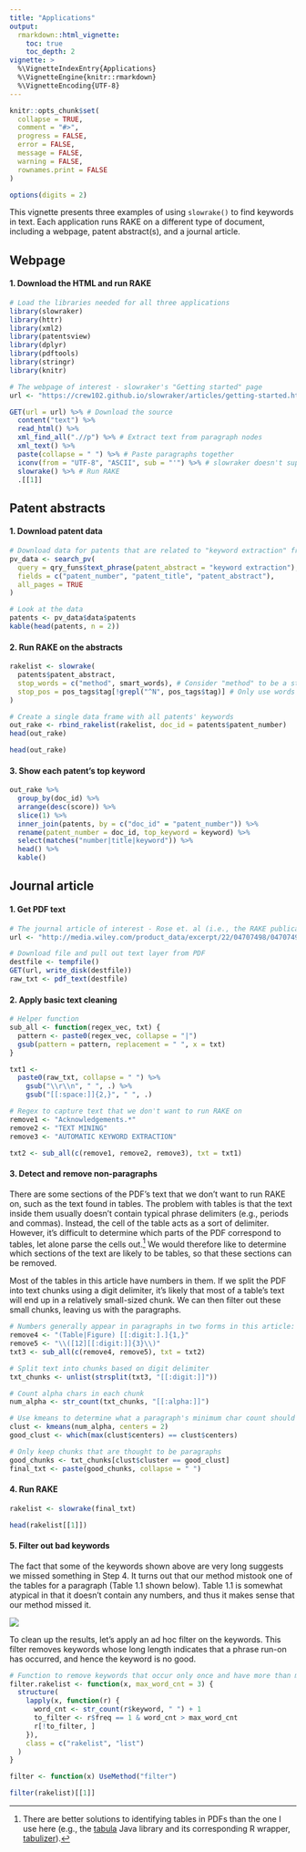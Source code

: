```yaml
---
title: "Applications"
output:
  rmarkdown::html_vignette:
    toc: true
    toc_depth: 2
vignette: >
  %\VignetteIndexEntry{Applications}
  %\VignetteEngine{knitr::rmarkdown}
  %\VignetteEncoding{UTF-8}
---
```


```r
knitr::opts_chunk$set(
  collapse = TRUE,
  comment = "#>",
  progress = FALSE,
  error = FALSE, 
  message = FALSE,
  warning = FALSE,
  rownames.print = FALSE
)

options(digits = 2)
```

This vignette presents three examples of using `slowrake()` to find keywords in text. Each application runs RAKE on a different type of document, including a webpage, patent abstract(s), and a journal article. 

## Webpage

#### 1. Download the HTML and run RAKE

```r
# Load the libraries needed for all three applications
library(slowraker)
library(httr)
library(xml2)
library(patentsview)
library(dplyr)
library(pdftools)
library(stringr)
library(knitr)

# The webpage of interest - slowraker's "Getting started" page
url <- "https://crew102.github.io/slowraker/articles/getting-started.html"

GET(url = url) %>% # Download the source
  content("text") %>% 
  read_html() %>% 
  xml_find_all(".//p") %>% # Extract text from paragraph nodes
  xml_text() %>% 
  paste(collapse = " ") %>% # Paste paragraphs together
  iconv(from = "UTF-8", "ASCII", sub = "'") %>% # slowraker doesn't support non-ASCII phrase delimiters yet (e.g., "“dog leash”")
  slowrake() %>% # Run RAKE
  .[[1]]
```

## Patent abstracts  

#### 1. Download patent data

```r
# Download data for patents that are related to "keyword extraction" from the PatentsView API.
pv_data <- search_pv(
  query = qry_funs$text_phrase(patent_abstract = "keyword extraction"),
  fields = c("patent_number", "patent_title", "patent_abstract"),
  all_pages = TRUE
)

# Look at the data
patents <- pv_data$data$patents
kable(head(patents, n = 2))
```

#### 2. Run RAKE on the abstracts

```r
rakelist <- slowrake(
  patents$patent_abstract,
  stop_words = c("method", smart_words), # Consider "method" to be a stop word
  stop_pos = pos_tags$tag[!grepl("^N", pos_tags$tag)] # Only use words that are nouns
)

# Create a single data frame with all patents' keywords
out_rake <- rbind_rakelist(rakelist, doc_id = patents$patent_number)
head(out_rake)
```

```r
head(out_rake)
```

#### 3. Show each patent's top keyword

```r
out_rake %>% 
  group_by(doc_id) %>% 
  arrange(desc(score)) %>%
  slice(1) %>% 
  inner_join(patents, by = c("doc_id" = "patent_number")) %>% 
  rename(patent_number = doc_id, top_keyword = keyword) %>% 
  select(matches("number|title|keyword")) %>%
  head() %>%
  kable()
```

## Journal article

#### 1. Get PDF text

```r
# The journal article of interest - Rose et. al (i.e., the RAKE publication)
url <- "http://media.wiley.com/product_data/excerpt/22/04707498/0470749822.pdf"

# Download file and pull out text layer from PDF
destfile <- tempfile()
GET(url, write_disk(destfile))
raw_txt <- pdf_text(destfile)
```

#### 2. Apply basic text cleaning 

```r
# Helper function
sub_all <- function(regex_vec, txt) {
  pattern <- paste0(regex_vec, collapse = "|")
  gsub(pattern = pattern, replacement = " ", x = txt)
}

txt1 <- 
  paste0(raw_txt, collapse = " ") %>% 
    gsub("\\r\\n", " ", .) %>% 
    gsub("[[:space:]]{2,}", " ", .)

# Regex to capture text that we don't want to run RAKE on
remove1 <- "Acknowledgements.*"
remove2 <- "TEXT MINING"
remove3 <- "AUTOMATIC KEYWORD EXTRACTION"

txt2 <- sub_all(c(remove1, remove2, remove3), txt = txt1)
```

#### 3. Detect and remove non-paragraphs

There are some sections of the PDF's text that we don't want to run RAKE on, such as the text found in tables. The problem with tables is that the text inside them usually doesn't contain typical phrase delimiters (e.g., periods and commas). Instead, the cell of the table acts as a sort of delimiter. However, it's difficult to determine which parts of the PDF correspond to tables, let alone parse the cells out.[^1] We would therefore like to determine which sections of the text are likely to be tables, so that these sections can be removed. 

Most of the tables in this article have numbers in them. If we split the PDF into text chunks using a digit delimiter, it's likely that most of a table's text will end up in a relatively small-sized chunk. We can then filter out these small chunks, leaving us with the paragraphs. 

```r
# Numbers generally appear in paragraphs in two forms in this article: 1) When the authors refer to results in a specific table/figure (e.g., "the sample abstract shown in Figure 1.1"), and 2) When the authors reference another article (e.g., "Andrade and Valencia (1998) base their approach"). Remove these instances so that paragraphs don't get split apart.
remove4 <- "(Table|Figure) [[:digit:].]{1,}"
remove5 <- "\\([12][[:digit:]]{3}\\)"
txt3 <- sub_all(c(remove4, remove5), txt = txt2)

# Split text into chunks based on digit delimiter
txt_chunks <- unlist(strsplit(txt3, "[[:digit:]]"))

# Count alpha chars in each chunk
num_alpha <- str_count(txt_chunks, "[[:alpha:]]")

# Use kmeans to determine what a paragraph's minimum char count should be
clust <- kmeans(num_alpha, centers = 2)
good_clust <- which(max(clust$centers) == clust$centers)

# Only keep chunks that are thought to be paragraphs
good_chunks <- txt_chunks[clust$cluster == good_clust]
final_txt <- paste(good_chunks, collapse = " ")
```

#### 4. Run RAKE

```r
rakelist <- slowrake(final_txt)

head(rakelist[[1]])
```

#### 5. Filter out bad keywords

The fact that some of the keywords shown above are very long suggests we missed something in Step 4. It turns out that our method mistook one of the tables for a paragraph (Table 1.1 shown below). Table 1.1 is somewhat atypical in that it doesn't contain any numbers, and thus it makes sense that our method missed it. 

![](table-1-1.png)

To clean up the results, let's apply an ad hoc filter on the keywords. This filter removes keywords whose long length indicates that a phrase run-on has occurred, and hence the keyword is no good.

```r
# Function to remove keywords that occur only once and have more than max_word_cnt constituent words
filter.rakelist <- function(x, max_word_cnt = 3) {
  structure(
    lapply(x, function(r) {
      word_cnt <- str_count(r$keyword, " ") + 1
      to_filter <- r$freq == 1 & word_cnt > max_word_cnt
      r[!to_filter, ]
    }),
    class = c("rakelist", "list")
  )
}

filter <- function(x) UseMethod("filter")

filter(rakelist)[[1]]
```

[^1]: There are better solutions to identifying tables in PDFs than the one I use here (e.g., the [tabula](https://github.com/tabulapdf/tabula-java/) Java library and its corresponding R wrapper, [tabulizer](https://github.com/ropensci/tabulizer#installation)).